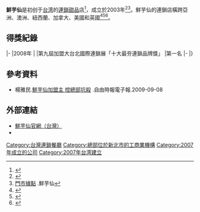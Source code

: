 {{Infobox Company
| company_name = 休閒國聯股份有限公司
| company_name_en = 
| company_logo = [[File:Pic_04.jpg|center]]
| company_type = [[私人公司|私人公司]]
| company_slogan = 
| local_code_name = TW
| local_code = 80617317
| foundation = 2003年12月22日
| location = {{ROC-TWN}}<br>[[新北市|新北市]][[五股區|五股區]]五權路39號
| area_served = 亞洲、澳洲、紐西蘭、加拿大、美國、英國
| key_people  = [[董事長|董事長]]：傅信欽
| industry = [[飲食業|飲食業]]
| market_value = 
| capital = [[新臺幣|新臺幣]]52,900,000元
| operating_income = 
| profit = 
| num_employees = 
| products = [[甜點|甜點]]、[[冰品|冰品]]、[[茶飲|茶飲]]等<ref>{{cite news |author1=陳睿中 |title=瓦城「芋泥舒芙蕾」免費送！鮮芋仙「芋泥芋圓」迎冬至 |url=https://udn.com/news/story/7270/5961163 |accessdate=2022-02-07 |work=聯合報 |date=2021-12-14 |language=zh-hant |archive-date=2022-02-07 |archive-url=https://web.archive.org/web/20220207173550/https://udn.com/news/story/7270/5961163 |dead-url=no }}</ref>
| revenue = 
| homepage = {{url|www.meetfresh.com.tw}}
}}

'''鮮芋仙'''是初创于[[台湾|台湾]]的[[連鎖店|連鎖]][[甜品|甜品]]店<ref>{{cite news |author1=楊雅民 |title=鮮芋仙加盟主 控總部坑殺 |url=https://ec.ltn.com.tw/article/paper/333567 |accessdate=2022-02-07 |work=自由時報 |date=2009-09-08 |language=zh-hant |archive-date=2022-02-07 |archive-url=https://web.archive.org/web/20220207174355/https://ec.ltn.com.tw/article/paper/333567 |dead-url=no }}</ref>，成立於2003年<ref>{{cite news |author1=萬蓓琳 |title=研發招牌甜品 鮮芋仙爆紅 |url=https://www.businesstoday.com.tw/article/category/80730/post/200807310036 |accessdate=2022-02-07 |work=今周刊 |issue=606期 |date=2008-07-31 |language=zh-hant |archive-date=2022-02-07 |archive-url=https://web.archive.org/web/20220207174944/https://www.businesstoday.com.tw/article/category/80730/post/200807310036 |dead-url=no }}</ref><ref>[http://www.meetfresh.com.tw/tw/location 門市據點] {{Wayback|url=http://www.meetfresh.com.tw/tw/location |date=20210614163808 }}.鮮芋仙</ref>。鮮芋仙的連鎖店橫跨亞洲、澳洲、紐西蘭、加拿大、美國和英國<ref>{{cite news |author1=曾筠淇 |title=鮮芋仙「全球開分店」台灣卻沒幾間　網揭1關鍵：太快了 |url=https://finance.ettoday.net/news/1846484 |accessdate=2022-02-07 |work=ETtoday財經雲 |date=2020-11-04 |language=zh-hant |archive-date=2022-02-07 |archive-url=https://web.archive.org/web/20220207173225/https://finance.ettoday.net/news/1846484 |dead-url=no }}</ref><ref>{{cite news |author1=莊楚雯 |title=鮮芋仙全球800家店台灣沒幾間 網揭2原因 |url=https://www.chinatimes.com/realtimenews/20201104004062-260405?chdtv |accessdate=2022-02-07 |work=中時新聞網 |date=2020-11-04 |language=zh-hant |archive-date=2022-02-07 |archive-url=https://web.archive.org/web/20220207173905/https://www.chinatimes.com/realtimenews/20201104004062-260405?chdtv |dead-url=no }}</ref><ref>{{cite news |author1=劉又瑋 |title=影／鮮芋仙中國超多在台沒幾間 網曝真正原因 |url=https://tw.stock.yahoo.com/news/%E5%BD%B1-%E9%AE%AE%E8%8A%8B%E4%BB%99%E4%B8%AD%E5%9C%8B%E8%B6%85%E5%A4%9A%E5%9C%A8%E5%8F%B0%E6%B2%92%E5%B9%BE%E9%96%93-%E7%B6%B2%E6%9B%9D%E7%9C%9F%E6%AD%A3%E5%8E%9F%E5%9B%A0-071321801.html |accessdate=2022-02-07 |work=民視新聞網 |date=2021-08-23 |language=zh-hant |archive-date=2022-02-07 |archive-url=https://web.archive.org/web/20220207175350/https://tw.stock.yahoo.com/news/%E5%BD%B1-%E9%AE%AE%E8%8A%8B%E4%BB%99%E4%B8%AD%E5%9C%8B%E8%B6%85%E5%A4%9A%E5%9C%A8%E5%8F%B0%E6%B2%92%E5%B9%BE%E9%96%93-%E7%B6%B2%E6%9B%9D%E7%9C%9F%E6%AD%A3%E5%8E%9F%E5%9B%A0-071321801.html |dead-url=no }}</ref>。

== 得獎紀錄 ==
{{awards table}}
|-
|2008年
|
|第九屆加盟大台北國際連鎖展「十大最夯連鎖品牌獎」
|第一名
|-
|}

== 參考資料 ==
{{reflist|2}}

*楊雅民.[https://ec.ltn.com.tw/article/paper/333567 鮮芋仙加盟主 控總部坑殺] {{Wayback|url=https://ec.ltn.com.tw/article/paper/333567 |date=20220207174355 }}.自由時報電子報.2009-09-08

== 外部連結 ==
*[http://www.meetfresh.com.tw/ 鮮芋仙官網（台灣）] {{Wayback|url=http://www.meetfresh.com.tw/ |date=20171214200926 }}{{zh}}{{zh-cn}}{{en}}
*{{facebook|iMeetFresh}}

[[Category:台灣連鎖餐廳|Category:台灣連鎖餐廳]]
[[Category:總部位於新北市的工商業機構|Category:總部位於新北市的工商業機構]]
[[Category:2007年成立的公司|Category:2007年成立的公司]]
[[Category:2007年台湾建立|Category:2007年台湾建立]]
